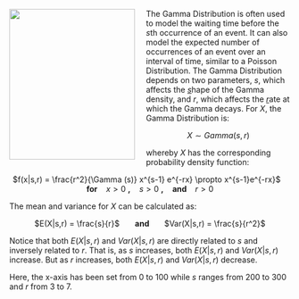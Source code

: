 <img src="http://s.quickmeme.com/img/eb/ebe7556b5b0b0d91e11e8f00567394a6079d6396f8c86e969936509fe946ee9f.jpg" width="225" height="270" align="left" style="margin-right: 20px;">

The Gamma Distribution is often used to model the waiting time before the <i>s</i>th occurrence of an event. It can also model the expected number of occurrences of an event over an interval of time, similar to a Poisson Distribution. The Gamma Distribution depends on two parameters, $s$, which affects the <i><u>s</u></i>hape of the Gamma density, and $r$, which affects the <i><u>r</u></i>ate at which the Gamma decays. For $X$, the Gamma Distribution is:

<center> $X \sim Gamma(s,r)$</center>

whereby $X$ has the corresponding probability density function:

<center>$f(x|s,r) = \frac{r^2}{\Gamma (s)} x^{s-1} e^{-rx} \propto x^{s-1}e^{-rx}$ &nbsp;&nbsp; <b>for</b> &nbsp;&nbsp; $x > 0$ <b>,</b> &nbsp;&nbsp; $s > 0$ <b>,</b> &nbsp;&nbsp; <b> and </b> &nbsp;&nbsp; $r >0$</center>

The mean and variance for $X$ can be calculated as:

<center>$E(X|s,r) = \frac{s}{r}$ &nbsp;&nbsp;&nbsp;&nbsp;&nbsp; <b> and </b> &nbsp;&nbsp;&nbsp;&nbsp;&nbsp; $Var(X|s,r) = \frac{s}{r^2}$  </center>

Notice that both $E(X|s,r)$ and $Var(X|s,r)$ are directly related to $s$ and inversely related to $r$. That is, as $s$ increases, both $E(X|s,r)$ and $Var(X|s,r)$ increase. But as $r$ increases, both $E(X|s,r)$ and $Var(X|s,r)$ decrease.

Here, the x-axis has been set from 0 to 100 while $s$ ranges from 200 to 300 and $r$ from 3 to 7.